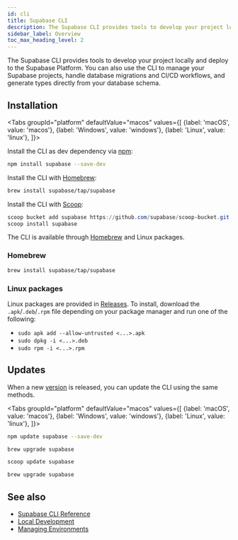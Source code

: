 ```yaml
---
id: cli
title: Supabase CLI
description: The Supabase CLI provides tools to develop your project locally and deploy to the Supabase Platform.
sidebar_label: Overview
toc_max_heading_level: 2
---
```



The Supabase CLI provides tools to develop your project locally and deploy to the Supabase Platform.
You can also use the CLI to manage your Supabase projects, handle database migrations and CI/CD workflows, and generate types directly from your database schema.

## Installation

<Tabs
  groupId="platform"
  defaultValue="macos"
  values={[
    {label: 'macOS', value: 'macos'},
    {label: 'Windows', value: 'windows'},
    {label: 'Linux', value: 'linux'},
  ]}>
<TabItem value="npm">

Install the CLI as dev dependency via [npm](https://www.npmjs.com/package/supabase):

```sh
npm install supabase --save-dev
```

</TabItem>

<TabItem value="macos">

Install the CLI with [Homebrew](https://brew.sh):

```sh
brew install supabase/tap/supabase
```

</TabItem>

<TabItem value="windows">

Install the CLI with [Scoop](https://scoop.sh):

```powershell
scoop bucket add supabase https://github.com/supabase/scoop-bucket.git
scoop install supabase
```

</TabItem>

<TabItem value="linux">

The CLI is available through [Homebrew](https://brew.sh) and Linux packages.

### Homebrew

```sh
brew install supabase/tap/supabase
```

### Linux packages

Linux packages are provided in [Releases](https://github.com/supabase/cli/releases).
To install, download the `.apk`/`.deb`/`.rpm` file depending on your package manager
and run one of the following:

- `sudo apk add --allow-untrusted <...>.apk`
- `sudo dpkg -i <...>.deb`
- `sudo rpm -i <...>.rpm`

</TabItem>
</Tabs>

## Updates

When a new [version](https://github.com/supabase/cli/releases) is released, you can update the CLI using the same methods.

<Tabs
  groupId="platform"
  defaultValue="macos"
  values={[
    {label: 'macOS', value: 'macos'},
    {label: 'Windows', value: 'windows'},
    {label: 'Linux', value: 'linux'},
  ]}>
<TabItem value="npm">

```sh
npm update supabase --save-dev
```

</TabItem>

<TabItem value="macos">

```sh
brew upgrade supabase
```

</TabItem>

<TabItem value="windows">

```powershell
scoop update supabase
```

</TabItem>

<TabItem value="linux">

```sh
brew upgrade supabase
```

</TabItem>
</Tabs>

## See also

- [Supabase CLI Reference](/docs/reference/cli/usage)
- [Local Development](/docs/guides/cli/local-development)
- [Managing Environments](/docs/guides/cli/managing-environments)
